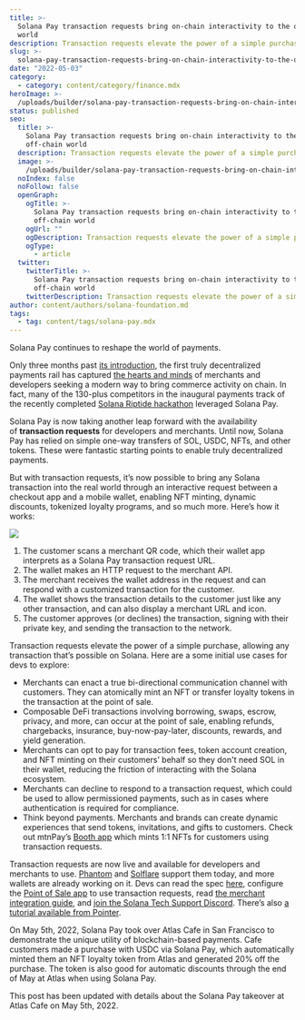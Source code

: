```yaml
---
title: >-
  Solana Pay transaction requests bring on-chain interactivity to the off-chain
  world
description: Transaction requests elevate the power of a simple purchase
slug: >-
  solana-pay-transaction-requests-bring-on-chain-interactivity-to-the-off-chain-world
date: "2022-05-03"
category:
  - category: content/category/finance.mdx
heroImage: >-
  /uploads/builder/solana-pay-transaction-requests-bring-on-chain-interactivity-to-the-off-chain-world/d4b3e97b2a4d4c87ace14fcefaa19c28.png
status: published
seo:
  title: >-
    Solana Pay transaction requests bring on-chain interactivity to the
    off-chain world
  description: Transaction requests elevate the power of a simple purchase
  image: >-
    /uploads/builder/solana-pay-transaction-requests-bring-on-chain-interactivity-to-the-off-chain-world/d4b3e97b2a4d4c87ace14fcefaa19c28.png
  noIndex: false
  noFollow: false
  openGraph:
    ogTitle: >-
      Solana Pay transaction requests bring on-chain interactivity to the
      off-chain world
    ogUrl: ""
    ogDescription: Transaction requests elevate the power of a simple purchase
    ogType:
      - article
  twitter:
    twitterTitle: >-
      Solana Pay transaction requests bring on-chain interactivity to the
      off-chain world
    twitterDescription: Transaction requests elevate the power of a simple purchase
author: content/authors/solana-foundation.md
tags:
  - tag: content/tags/solana-pay.mdx
---
```


Solana Pay continues to reshape the world of payments.

Only three months past [its introduction](https://solana.com/news/solana-pay-announcement?ref=solana.ghost.io), the first truly decentralized payments rail has captured [the hearts and minds](https://solana.com/news/solana-pay-update-march-2022?ref=solana.ghost.io) of merchants and developers seeking a modern way to bring commerce activity on chain. In fact, many of the 130-plus competitors in the inaugural payments track of the recently completed [Solana Riptide hackathon](https://solana.com/news/riptide-hackathon-winners-solana?ref=solana.ghost.io) leveraged Solana Pay.

Solana Pay is now taking another leap forward with the availability of **transaction requests** for developers and merchants. Until now, Solana Pay has relied on simple one-way transfers of SOL, USDC, NFTs, and other tokens. These were fantastic starting points to enable truly decentralized payments.

But with transaction requests, it’s now possible to bring any Solana transaction into the real world through an interactive request between a checkout app and a mobile wallet, enabling NFT minting, dynamic discounts, tokenized loyalty programs, and so much more. Here’s how it works:

![](/uploads/builder/solana-pay-transaction-requests-bring-on-chain-interactivity-to-the-off-chain-world/image-1.jpg)

1.  The customer scans a merchant QR code, which their wallet app interprets as a Solana Pay transaction request URL.
2.  The wallet makes an HTTP request to the merchant API.
3.  The merchant receives the wallet address in the request and can respond with a customized transaction for the customer.
4.  The wallet shows the transaction details to the customer just like any other transaction, and can also display a merchant URL and icon.
5.  The customer approves (or declines) the transaction, signing with their private key, and sending the transaction to the network.

Transaction requests elevate the power of a simple purchase, allowing any transaction that’s possible on Solana. Here are a some initial use cases for devs to explore:

- Merchants can enact a true bi-directional communication channel with customers. They can atomically mint an NFT or transfer loyalty tokens in the transaction at the point of sale.
- Composable DeFi transactions involving borrowing, swaps, escrow, privacy, and more, can occur at the point of sale, enabling refunds, chargebacks, insurance, buy-now-pay-later, discounts, rewards, and yield generation.
- Merchants can opt to pay for transaction fees, token account creation, and NFT minting on their customers’ behalf so they don't need SOL in their wallet, reducing the friction of interacting with the Solana ecosystem.
- Merchants can decline to respond to a transaction request, which could be used to allow permissioned payments, such as in cases where authentication is required for compliance.
- Think beyond payments. Merchants and brands can create dynamic experiences that send tokens, invitations, and gifts to customers. Check out mtnPay’s [Booth app](https://twitter.com/mtnPay/status/1512845787381829634?ref=solana.ghost.io) which mints 1:1 NFTs for customers using transaction requests.

Transaction requests are now live and available for developers and merchants to use. [Phantom](https://phantom.app/download?ref=solana.ghost.io) and [Solflare](https://solflare.com/?ref=solana.ghost.io#devices-available) support them today, and more wallets are already working on it. Devs can read the spec [here](https://docs.solanapay.com/spec?ref=solana.ghost.io#specification-transaction-request), configure the [Point of Sale app](https://github.com/solana-labs/solana-pay/tree/master/point-of-sale?ref=solana.ghost.io#using-transaction-requests) to use transaction requests, read [the merchant integration guide](https://docs.solanapay.com/core/transaction-request/merchant-integration?ref=solana.ghost.io), and [join the Solana Tech Support Discord](https://discord.com/invite/solana?ref=solana.ghost.io). There’s also [a tutorial available from Pointer](https://www.pointer.gg/tutorials/solana-pay-irl-payments/42175888-6330-4e5b-adef-c76ce490f903?ref=solana.ghost.io).

On May 5th, 2022, Solana Pay took over Atlas Cafe in San Francisco to demonstrate the unique utility of blockchain-based payments. Cafe customers made a purchase with USDC via Solana Pay, which automatically minted them an NFT loyalty token from Atlas and generated 20% off the purchase. The token is also good for automatic discounts through the end of May at Atlas when using Solana Pay.

<tweet id="1522597374559981570" />

This post has been updated with details about the Solana Pay takeover at Atlas Cafe on May 5th, 2022.
